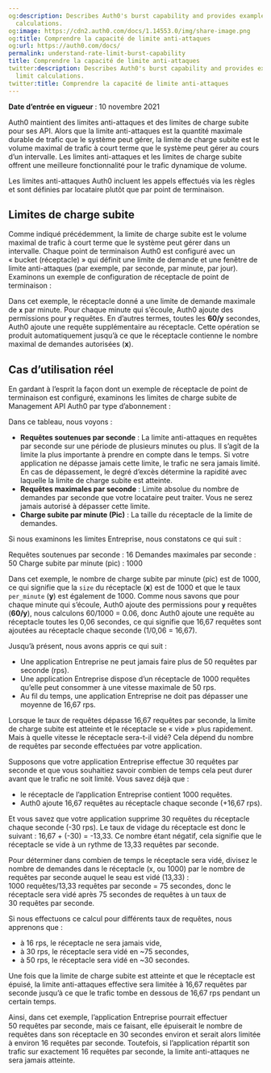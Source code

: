 ```yaml
---
og:description: Describes Auth0's burst capability and provides examples of rate limit
  calculations.
og:image: https://cdn2.auth0.com/docs/1.14553.0/img/share-image.png
og:title: Comprendre la capacité de limite anti-attaques
og:url: https://auth0.com/docs/
permalink: understand-rate-limit-burst-capability
title: Comprendre la capacité de limite anti-attaques
twitter:description: Describes Auth0's burst capability and provides examples of rate
  limit calculations.
twitter:title: Comprendre la capacité de limite anti-attaques
---
```


**Date d’entrée en vigueur** : 10 novembre 2021

Auth0 maintient des limites anti-attaques et des limites de charge subite pour ses API. Alors que la limite anti-attaques est la quantité maximale durable de trafic que le système peut gérer, la limite de charge subite est le volume maximal de trafic à court terme que le système peut gérer au cours d’un intervalle. Les limites anti-attaques et les limites de charge subite offrent une meilleure fonctionnalité pour le trafic dynamique de volume.

Les limites anti-attaques Auth0 incluent les appels effectués via les règles et sont définies par locataire plutôt que par point de terminaison.

## Limites de charge subite

Comme indiqué précédemment, la limite de charge subite est le volume maximal de trafic à court terme que le système peut gérer dans un intervalle. Chaque point de terminaison Auth0 est configuré avec un « bucket (réceptacle) » qui définit une limite de demande et une fenêtre de limite anti-attaques (par exemple, par seconde, par minute, par jour). Examinons un exemple de configuration de réceptacle de point de terminaison :



Dans cet exemple, le réceptacle donné a une limite de demande maximale de **`x`** par minute. Pour chaque minute qui s’écoule, Auth0 ajoute des permissions pour **`y`** requêtes. En d’autres termes, toutes les **60/y** secondes, Auth0 ajoute une requête supplémentaire au réceptacle. Cette opération se produit automatiquement jusqu’à ce que le réceptacle contienne le nombre maximal de demandes autorisées (**x**).

## Cas d’utilisation réel

En gardant à l’esprit la façon dont un exemple de réceptacle de point de terminaison est configuré, examinons les limites de charge subite de Management API Auth0 par type d’abonnement :



Dans ce tableau, nous voyons :

* **Requêtes soutenues par seconde** : La limite anti-attaques en requêtes par seconde sur une période de plusieurs minutes ou plus. Il s’agit de la limite la plus importante à prendre en compte dans le temps. Si votre application ne dépasse jamais cette limite, le trafic ne sera jamais limité. En cas de dépassement, le degré d’excès détermine la rapidité avec laquelle la limite de charge subite est atteinte.
* **Requêtes maximales par seconde** : Limite absolue du nombre de demandes par seconde que votre locataire peut traiter. Vous ne serez jamais autorisé à dépasser cette limite.
* **Charge subite par minute (Pic)** : La taille du réceptacle de la limite de demandes.

Si nous examinons les limites Entreprise, nous constatons ce qui suit :

Requêtes soutenues par seconde : 16
Demandes maximales par seconde :  50
Charge subite par minute (pic) : 1000

Dans cet exemple, le nombre de charge subite par minute (pic) est de 1000, ce qui signifie que la `size` du réceptacle (**x**) est de 1000 et que le taux `per_minute` (**y**) est également de 1000. Comme nous savons que pour chaque minute qui s’écoule, Auth0 ajoute des permissions pour **`y`** requêtes (**60/y**), nous calculons 60/1000 = 0.06, donc Auth0 ajoute une requête au réceptacle toutes les 0,06 secondes, ce qui signifie que 16,67 requêtes sont ajoutées au réceptacle chaque seconde (1/0,06 = 16,67).

Jusqu’à présent, nous avons appris ce qui suit :

* Une application Entreprise ne peut jamais faire plus de 50 requêtes par seconde (rps).
* Une application Entreprise dispose d’un réceptacle de 1000 requêtes qu’elle peut consommer à une vitesse maximale de 50 rps.
* Au fil du temps, une application Entreprise ne doit pas dépasser une moyenne de 16,67 rps.

Lorsque le taux de requêtes dépasse 16,67 requêtes par seconde, la limite de charge subite est atteinte et le réceptacle se « vide » plus rapidement. Mais à quelle vitesse le réceptacle sera-t-il vidé? Cela dépend du nombre de requêtes par seconde effectuées par votre application.

Supposons que votre application Entreprise effectue 30 requêtes par seconde et que vous souhaitiez savoir combien de temps cela peut durer avant que le trafic ne soit limité. Vous savez déjà que :

* le réceptacle de l’application Entreprise contient 1000 requêtes.
* Auth0 ajoute 16,67 requêtes au réceptacle chaque seconde (+16,67 rps).

Et vous savez que votre application supprime 30 requêtes du réceptacle chaque seconde (-30 rps). Le taux de vidage du réceptacle est donc le suivant : 16,67 + (-30) = -13,33. Ce nombre étant négatif, cela signifie que le réceptacle se vide à un rythme de 13,33 requêtes par seconde.

Pour déterminer dans combien de temps le réceptacle sera vidé, divisez le nombre de demandes dans le réceptacle (x, ou 1000) par le nombre de requêtes par seconde auquel le seau est vidé (13,33) : 1000 requêtes/13,33 requêtes par seconde = 75 secondes, donc le réceptacle sera vidé après 75 secondes de requêtes à un taux de 30 requêtes par seconde.

Si nous effectuons ce calcul pour différents taux de requêtes, nous apprenons que :

* à 16 rps, le réceptacle ne sera jamais vide,
* à 30 rps, le réceptacle sera vidé en ~75 secondes,
* à 50 rps, le réceptacle sera vidé en ~30 secondes.

Une fois que la limite de charge subite est atteinte et que le réceptacle est épuisé, la limite anti-attaques effective sera limitée à 16,67 requêtes par seconde jusqu’à ce que le trafic tombe en dessous de 16,67 rps pendant un certain temps.

Ainsi, dans cet exemple, l’application Entreprise pourrait effectuer 50 requêtes par seconde, mais ce faisant, elle épuiserait le nombre de requêtes dans son réceptacle en 30 secondes environ et serait alors limitée à environ 16 requêtes par seconde. Toutefois, si l’application répartit son trafic sur exactement 16 requêtes par seconde, la limite anti-attaques ne sera jamais atteinte.